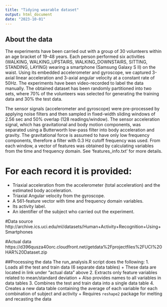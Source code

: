 ```yaml
---
title: "Tidying wearable dataset"
output: html_document
date: "2023-10-01"
---
```


## About the data
The experiments have been carried out with a group of 30 volunteers within an age bracket of 19-48 years. Each person performed six activities (WALKING, WALKING_UPSTAIRS, WALKING_DOWNSTAIRS, SITTING, STANDING, LAYING) wearing a smartphone (Samsung Galaxy S II) on the waist. Using its embedded accelerometer and gyroscope, we captured 3-axial linear acceleration and 3-axial angular velocity at a constant rate of 50Hz. The experiments have been video-recorded to label the data manually. The obtained dataset has been randomly partitioned into two sets, where 70% of the volunteers was selected for generating the training data and 30% the test data. 

The sensor signals (accelerometer and gyroscope) were pre-processed by applying noise filters and then sampled in fixed-width sliding windows of 2.56 sec and 50% overlap (128 readings/window). The sensor acceleration signal, which has gravitational and body motion components, was separated using a Butterworth low-pass filter into body acceleration and gravity. The gravitational force is assumed to have only low frequency components, therefore a filter with 0.3 Hz cutoff frequency was used. From each window, a vector of features was obtained by calculating variables from the time and frequency domain. See 'features_info.txt' for more details. 

For each record it is provided:
======================================

- Triaxial acceleration from the accelerometer (total acceleration) and the estimated body acceleration.
- Triaxial Angular velocity from the gyroscope. 
- A 561-feature vector with time and frequency domain variables. 
- Its activity label. 
- An identifier of the subject who carried out the experiment.

#Data source
http://archive.ics.uci.edu/ml/datasets/Human+Activity+Recognition+Using+Smartphones

#Actual data
https://d396qusza40orc.cloudfront.net/getdata%2Fprojectfiles%2FUCI%20HAR%20Dataset.zip

##Processing the data
The run_analysis.R script does the following:
1. Loads all the test and train data (6 separate data tables)
        + These data are located in link under "actual data" above
2. Extracts only feature variables related to mean/standard deviation
        + Also provides names to all variables in data tables
3. Combines the test and train data into a single data table
4. Creates a new data table containing the average of each variable for each combination of subject and activity
        + Requires `reshape2` package for melting and recasting the data

